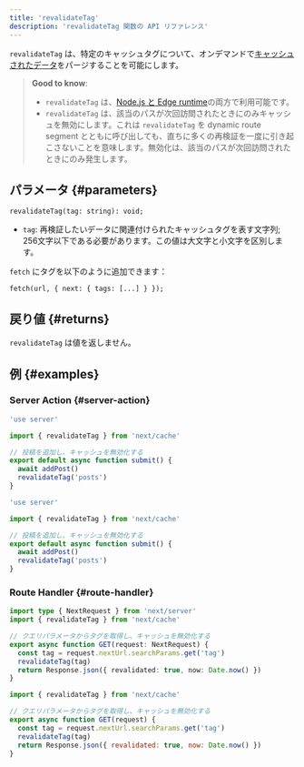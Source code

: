 ```yaml
---
title: 'revalidateTag'
description: 'revalidateTag 関数の API リファレンス'
---
```


`revalidateTag` は、特定のキャッシュタグについて、オンデマンドで[キャッシュされたデータ](/docs/app/building-your-application/caching)をパージすることを可能にします。

> **Good to know**:
>
> - `revalidateTag` は、[Node.js と Edge runtime](/docs/app/building-your-application/rendering/edge-and-nodejs-runtimes)の両方で利用可能です。
> - `revalidateTag` は、該当のパスが次回訪問されたときにのみキャッシュを無効にします。これは `revalidateTag` を dynamic route segment とともに呼び出しても、直ちに多くの再検証を一度に引き起こさないことを意味します。無効化は、該当のパスが次回訪問されたときにのみ発生します。

## パラメータ {#parameters}

```tsx
revalidateTag(tag: string): void;
```

- `tag`: 再検証したいデータに関連付けられたキャッシュタグを表す文字列; 256文字以下である必要があります。この値は大文字と小文字を区別します。

`fetch` にタグを以下のように追加できます：

```tsx
fetch(url, { next: { tags: [...] } });
```

## 戻り値 {#returns}

`revalidateTag` は値を返しません。

## 例 {#examples}

### Server Action {#server-action}

<Tabs>
<TabItem value="ts" label="TypeScript">

```ts title="app/actions.ts" switcher
'use server'

import { revalidateTag } from 'next/cache'

// 投稿を追加し、キャッシュを無効化する
export default async function submit() {
  await addPost()
  revalidateTag('posts')
}
```

</TabItem>
<TabItem value="js" label="JavaScript">

```js title="app/actions.js" switcher
'use server'

import { revalidateTag } from 'next/cache'

// 投稿を追加し、キャッシュを無効化する
export default async function submit() {
  await addPost()
  revalidateTag('posts')
}
```

</TabItem>
</Tabs>

### Route Handler {#route-handler}

<Tabs>
<TabItem value="ts" label="TypeScript">

```ts title="app/api/revalidate/route.ts" switcher
import type { NextRequest } from 'next/server'
import { revalidateTag } from 'next/cache'

// クエリパラメータからタグを取得し、キャッシュを無効化する
export async function GET(request: NextRequest) {
  const tag = request.nextUrl.searchParams.get('tag')
  revalidateTag(tag)
  return Response.json({ revalidated: true, now: Date.now() })
}
```

</TabItem>
<TabItem value="js" label="JavaScript">

```js title="app/api/revalidate/route.js" switcher
import { revalidateTag } from 'next/cache'

// クエリパラメータからタグを取得し、キャッシュを無効化する
export async function GET(request) {
  const tag = request.nextUrl.searchParams.get('tag')
  revalidateTag(tag)
  return Response.json({ revalidated: true, now: Date.now() })
}
```

</TabItem>
</Tabs>
